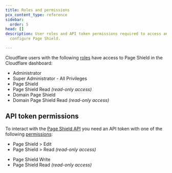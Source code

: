 ```yaml
---
title: Roles and permissions
pcx_content_type: reference
sidebar:
  order: 5
head: []
description: User roles and API token permissions required to access and
  configure Page Shield.

---
```



Cloudflare users with the following [roles](/fundamentals/setup/manage-members/roles/) have access to Page Shield in the Cloudflare dashboard:

* Administrator
* Super Administrator - All Privileges
* Page Shield
* Page Shield Read *(read-only access)*
* Domain Page Shield
* Domain Page Shield Read *(read-only access)*

## API token permissions

To interact with the [Page Shield API](/page-shield/reference/page-shield-api/) you need an API token with one of the following [permissions](/fundamentals/api/reference/permissions/):

<Tabs> <TabItem label="dashboard">

* Page Shield > Edit
* Page Shield > Read *(read-only access)*

</TabItem> <TabItem label="api">

* Page Shield Write
* Page Shield Read *(read-only access)*

</TabItem> </Tabs>
